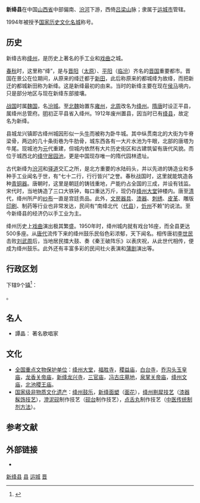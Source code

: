 {{Infobox China County
|county          = 新绛县
|Photo           = 
|Photoname       = 
|nickname        = 
|Othername       = 
|Oldname         = 
|nameorigin      = 
|map=ChinaYunchengXinjiang.png
|map_caption=新绛县在运城市的位置
|Belong          = [[山西省|山西省]][[运城市|运城市]]
|Types           = [[县|县]]
|admincode       = 140825
|founded         = 
|neighbor        = 
|seat            = [[龙兴镇_(新绛县)|龙兴镇]]
|post code       = 043100
|phone code      = 359
|carlicense      = 
|web             = http://www.jiangzhou.gov.cn/
|web_title       = 
|footnotes       = 
}}

'''新绛县'''在中国[[山西省|山西省]]中部偏南、[[汾河|汾河]]下游，西倚[[吕梁山|吕梁山]]脉；隶属于[[运城市|运城市]]管辖。

1994年被授予[[国家历史文化名城|国家历史文化名城]]称号。

==历史==
新绛古称[[绛州|绛州]]，是历史上著名的手工业和[[戏曲|戏曲]]之城。

[[春秋时期|春秋]]时，这里称“绛”，是与[[晋阳|晋阳]]（[[太原|太原]]）、[[平阳|平阳]]（[[临汾|临汾]]）齐名的[[晋国|晋国]]重要都市。晋国在景公在位期间，从原来的绛迁都于[[新田_(晉國)|新田]]，此后称原来的都城绛为故绛，而把新迁的都城新田称为新绛。这是新绛最初的由来。当时的新绛主要在现在[[侯马|侯马]]境内，只是部分地区与现在新绛东部接壤。

[[战国|战国]]时属[[魏国|魏国]]，名[[汾城|汾城]]。至[[北魏|北魏]]始置东[[雍州|雍州]]，[[北周|北周]]改名为[[绛州|绛州]]。[[隋|隋]][[唐|唐]]时设正平县，属绛州总管府。[[明|明]]初正平县省入绛州。1912年废州置县，因当时已有[[绛县|绛县]]，故定名为新绛。

县城龙兴镇即古绛州城因形似一头[[牛|牛]]而被称为卧牛城。其中纵贯南北的大街为牛脊梁骨，两边的几十条街巷为牛肋骨，城东西各有一大片水池为牛眼，北部的唐塔为牛尾。现城池为[[元朝|元]]代重建，但城内依然有大片历史街区和古建筑留有唐代风貌。而位于城西北的[[绛守居园池|绛守居园池]]，更是中国现存唯一的隋代园林遗址。

古代新绛为[[汾河|汾河]]和[[驿道|驿道]]交汇之所，是北方重要的水陆码头，并以先进的铸造业和多种手工业闻名于世，有“七十二行，行行皆兴”之誉。春秋战国时，这里就能筑造各种[[青铜器|青铜器]]。唐朝时，这里是朝廷的铸钱重地，产能约占全国的三成，并设有钱监。宋代时，当地铸造了三口大铁钟，每口重达万斤，现仍存[[绛州大堂|绛州大堂]]钟楼内。唐至[[清|清]]代，绛州所产的[[纱布|纱布]]一直是宫廷贡品。此外，[[文房四宝|文房器具]]、[[漆器|漆器]]、[[刺绣|刺绣]]、[[皮革|皮革]]、雕版[[印刷|印刷]]、制药等行业也非常发达，民间有“南绛北代（[[代县|代县]]），[[忻州|忻州]]不赖”的说法。至今新绛县的经济仍以手工业为主。

绛州历史上[[戏曲|戏曲]]演出极其繁盛。1950年时，绛州城内就有戏台16座，而全县更达500多座。从[[唐代|唐代]]流传下来的绛州鼓乐民俗色彩浓郁，天下闻名。相传唐初[[李世民|李世民]]击败[[刘武周|刘武周]]后，当地居民擂大鼓、奏《秦王破阵乐》以表庆祝，从此世代相传，便成为绛州鼓乐。此外还有丰富多彩的民间社火表演和[[蒲剧|蒲剧]]演出等。

== 行政区划 ==
{{PAGENAMEBASE}}下辖9个[[行政建制镇|镇]]<ref>{{PRC admin/ref sgc|14/08/25}}</ref>：

{{PRC admin/children|14/08/25}}。

== 名人==
* 譚晶： 著名歌唱家

==文化==
*[[全国重点文物保护单位|全国重点文物保护单位]]：[[绛州大堂|绛州大堂]]，[[福胜寺|福胜寺]]，[[稷益庙|稷益庙]]，[[白台寺|白台寺]]，[[乔沟头玉皇庙|乔沟头玉皇庙]]，[[龙香关帝庙|龙香关帝庙]]，[[新绛龙兴寺|新绛龙兴寺]]，[[三官庙|三官庙]]，[[冯古庄墓地|冯古庄墓地]]，[[泉掌关帝庙|泉掌关帝庙]]，[[绛州文庙|绛州文庙]]，[[北池稷王庙|北池稷王庙]]。
*[[国家级非物质文化遗产|国家级非物质文化遗产]]：[[绛州鼓乐|绛州鼓乐]]，[[新绛面塑|新绛面塑]]（[[面花|面花]]），[[绛州剔犀技艺|绛州剔犀技艺]]（[[漆器髹饰技艺|漆器髹饰技艺]]），[[澄泥砚|澄泥砚]]制作技艺（[[砚台|砚台]]制作技艺），[[点舌丸|点舌丸]]制作技艺（[[中医传统制剂方法|中医传统制剂方法]]）。

== 参考文献 ==
{{reflist}}

== 外部链接 ==
* {{Official website|http://www.jiangzhou.gov.cn/|name=新绛县人民政府门户网站}}

{{新绛县行政区划}}
{{运城市行政区划}}
{{山西行政区划}}
{{中国国家历史文化名城}}

[[Category:新绛县|]]
[[Category:运城区县市|县]]
[[Category:山西省县份|运城]]
[[Category:国家历史文化名城|晋]]